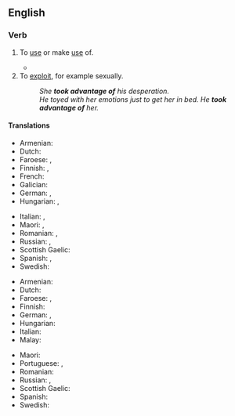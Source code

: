 ==English==

===Verb===
{{head|en|verb|head=[[take advantage]] [[of]]}}

# To [[use#verb|use]] or make [[use#noun|use]] of.
#: {{ux|en|He '''took advantage of''' the swimming pool every day of his visit.}}
#* {{RQ:Cleland Fanny Hill|passage=But now this visit of my soft warm hand in those so sensible parts had put every thing into such ungovernable fury that, disdaining all further preluding, and '''taking advantage of''' my commodious posture, he made the storm fall where I scarce patiently expected, and where he was sure to lay it}}
# To [[exploit#Verb|exploit]], for example sexually.
#: ''She '''took advantage of''' his desperation.''
#: ''He toyed with her emotions just to get her in bed. He '''took advantage of''' her.''

====Translations====
{{trans-top|make use of}}
* Armenian: {{t+|hy|օգտվել}}
* Dutch: {{t|nl|gebruik maken van}}
* Faroese: {{t|fo|nýta}}, {{t|fo|gagnnýta}}
* Finnish: {{t+|fi|käyttää}}, {{t+|fi|hyödyntää}}
* French: {{t|fr|[[profiter]] [[de]]}}
* Galician: {{t+|gl|aproveitar}}
* German: {{t+|de|nutzen}}, {{t|de|Gebrauch machen von}}
* Hungarian: {{t+|hu|kihasznál}}, {{t|hu|hasznát veszi}}
{{trans-mid}}
* Italian: {{t+|it|sfruttare}}, {{t+|it|approfittare}}
* Maori: {{t|mi|makihuhunu}}, {{t|mi|whakamahi}}
* Romanian: {{t|ro|a abuza de}}, {{t|ro|a exploata (o situație)}}
* Russian: {{t+|ru|воспо́льзоваться}}, {{t+|ru|испо́льзовать}} {{qualifier|transitive}}
* Scottish Gaelic: {{t|gd|gabh brath|alt=gabh brath air}}
* Spanish: {{t+|es|aprovecharse}}, {{t+|es|aprovechar}}
* Swedish: {{t|sv|dra nytta av}}
{{trans-bottom}}

{{trans-top|exploit}}
* Armenian: {{t+|hy|օգտվել}}
* Dutch: {{t|nl|voordeel trekken uit}}
* Faroese: {{t|fo|gagnnýta}}, {{t|fo|nýta til fyrimunar fyri}}
* Finnish: {{t|fi|käyttää hyväksi}}
* German: {{t+|de|ausnutzen}}, {{t|de|einen Vorteil ziehen aus}}
* Hungarian: {{t+|hu|kihasznál}}
* Italian: {{t|it|avvantaggiarsi}}
* Malay: {{t|ms|mempergunakan}}
{{trans-mid}}
* Maori: {{t|mi|makihuhunu}}
* Portuguese: {{t|pt|tirar vantagem de}}, {{t+|pt|explorar}}
* Romanian: {{t+|ro|exploata}}
* Russian: {{t+|ru|эксплуати́ровать}}, {{t+|ru|воспользоваться|pf}}
* Scottish Gaelic: {{t|gd|gabh brath|alt=gabh brath air}}
* Spanish: {{t+|es|aprovecharse}}
* Swedish: {{t+|sv|utnyttja}}
{{trans-bottom}}
